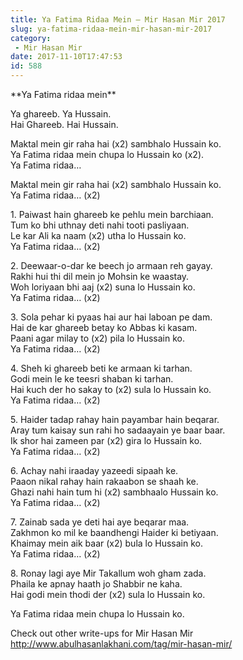```yaml
---
title: Ya Fatima Ridaa Mein – Mir Hasan Mir 2017
slug: ya-fatima-ridaa-mein-mir-hasan-mir-2017
category:
 - Mir Hasan Mir
date: 2017-11-10T17:47:53
id: 588
---
```


<p>**Ya Fatima ridaa mein**</p>
<p>Ya ghareeb. Ya Hussain.<br />
Hai Ghareeb. Hai Hussain.</p>
<p>Maktal mein gir raha hai (x2) sambhalo Hussain ko.<br />
Ya Fatima ridaa mein chupa lo Hussain ko (x2).<br />
Ya Fatima ridaa…</p>
<p>Maktal mein gir raha hai (x2) sambhalo Hussain ko.<br />
Ya Fatima ridaa… (x2)</p>
<p>1. Paiwast hain ghareeb ke pehlu mein barchiaan.<br />
Tum ko bhi uthnay deti nahi tooti pasliyaan.<br />
Le kar Ali ka naam (x2) utha lo Hussain ko.<br />
Ya Fatima ridaa… (x2)</p>
<p>2. Deewaar-o-dar ke beech jo armaan reh gayay.<br />
Rakhi hui thi dil mein jo Mohsin ke waastay.<br />
Woh loriyaan bhi aaj (x2) suna lo Hussain ko.<br />
Ya Fatima ridaa… (x2)</p>
<p>3. Sola pehar ki pyaas hai aur hai laboan pe dam.<br />
Hai de kar ghareeb betay ko Abbas ki kasam.<br />
Paani agar milay to (x2) pila lo Hussain ko.<br />
Ya Fatima ridaa… (x2)</p>
<p>4. Sheh ki ghareeb beti ke armaan ki tarhan.<br />
Godi mein le ke teesri shaban ki tarhan.<br />
Hai kuch der ho sakay to (x2) sula lo Hussain ko.<br />
Ya Fatima ridaa… (x2)</p>
<p>5. Haider tadap rahay hain payambar hain beqarar.<br />
Aray tum kaisay sun rahi ho sadaayain ye baar baar.<br />
Ik shor hai zameen par (x2) gira lo Hussain ko.<br />
Ya Fatima ridaa… (x2)</p>
<p>6. Achay nahi iraaday yazeedi sipaah ke.<br />
Paaon nikal rahay hain rakaabon se shaah ke.<br />
Ghazi nahi hain tum hi (x2) sambhaalo Hussain ko.<br />
Ya Fatima ridaa… (x2)</p>
<p>7. Zainab sada ye deti hai aye beqarar maa.<br />
Zakhmon ko mil ke baandhengi Haider ki betiyaan.<br />
Khaimay mein aik baar (x2) bula lo Hussain ko.<br />
Ya Fatima ridaa… (x2)</p>
<p>8. Ronay lagi aye Mir Takallum woh gham zada.<br />
Phaila ke apnay haath jo Shabbir ne kaha.<br />
Hai godi mein thodi der (x2) sula lo Hussain ko.</p>
<p>Ya Fatima ridaa mein chupa lo Hussain ko.</p>
<p>Check out other write-ups for Mir Hasan Mir<br />
<a href="http://www.abulhasanlakhani.com/tag/mir-hasan-mir/">http://www.abulhasanlakhani.com/tag/mir-hasan-mir/</a></p>